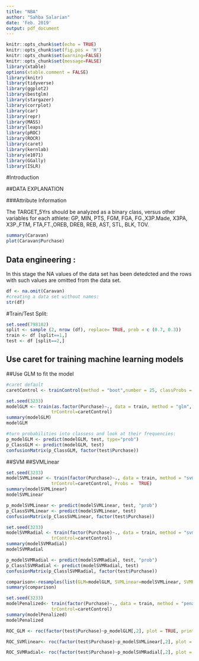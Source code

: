 ```yaml
---
title: "NBA"
author: "Sahba Salarian"
date: 'Feb. 2019'
output: pdf_document
---
```


```r

knitr::opts_chunk$set(echo = TRUE)
knitr::opts_chunk$set(fig.pos = 'H')
knitr::opts_chunk$set(warning=FALSE)
knitr::opts_chunk$set(message=FALSE)
library(xtable)
options(xtable.comment = FALSE)
library(knitr)
library(tidyverse)
library(ggplot2)
library(bestglm) 
library(stargazer)
library(corrplot)
library(car)
library(repr)
library(MASS)
library(leaps)
library(pROC)
library(ROCR)
library(caret)
library(kernlab)
library(e1071)
library(GGally)
library(ISLR)
```

#Introduction



##DATA EXPLANATION




###Attribute Information
\begin{table}[h!]
	\begin{tabular}{ c c    }
		\hline\hline
			\centering
		 Column Names& Explanation   \\
		\hline
		name & ASCII subject name and recording number\\ 
Name  & Name \\
GP    & Games Played \\
MIN   & Minutes Played \\
PTS   & Points Per Game \\
FGM   & Field Goals Made \\
FGA   & Field Goals Attempts \\
FG.   & Field Goals Percent \\
X3P.Made & 3_Points Made \\
X3PA  & 3_Points Attempts\\ 
X3P.  & 3_Points Attempts Percentage\\ 
FTM   & Free Throw Made \\
FTA   & Free throw Attempts \\
FT.   & Free throw Percenrage \\
OREB  & Offensive Rebounds\\
DREB  & Defenive Rebounds\\
REB   & Rebounds\\
AST   & Assists\\
STL   & Steals\\
BLK   & Blocks\\
TOV   & Turnovers\\
TARGET_5Yrs & Outcome=1(career length>=5 yrs),Outcome=0(career length<5)\\ 
		\hline
	\end{tabular}
	\caption{Attribute Information}
	\label{tab1}
\end{table}

The TARGET_5Yrs should be analyzed as a binary class, versus other variables for each athlete: GP, MIN, PTS, FGM, FGA, FG.,X3P.Made, X3PA, X3P.,FTM, FTA,FT.,OREB, DREB, REB, AST, STL, BLK, TOV. 
```r
summary(Caravan)
plot(Caravan$Purchase)
```



## Data engineering : 

In this stage the NA values of the data set has been detedcted and the rows with such values are omitted from the data set. 

```r
df <- na.omit(Caravan)
#creating a data set without names:
str(df)
```


#Train/Test Split:



```r
set.seed(798102) 
split <- sample (2, nrow (df), replace= TRUE, prob = c (0.7, 0.3))
train <- df [split==1,]
test <- df [split==2,]
```



## Use caret for training machine learning models

##Use GLM to fit the model

```r
#caret default
caretControl <- trainControl(method = "boot",number = 25, classProbs =  TRUE)
```


```r
set.seed(3233)
modelGLM <- train(as.factor(Purchase)~., data = train, method = "glm",
                 trControl=caretControl)
summary(modelGLM)
modelGLM
```


```r
#turn probabilities into classess and look at their frequencies:
p_modelGLM <- predict(modelGLM, test, type="prob")
p_ClassGLM <- predict(modelGLM, test)
confusionMatrix(p_ClassGLM, factor(test$Purchase))
```

##SVM
##SVMLinear
```r
set.seed(3233)
modelSVMLinear <- train(factor(Purchase)~., data = train, method = "svmLinear",
                 trControl=caretControl, Probs =  TRUE)
summary(modelSVMLinear)
modelSVMLinear
```


```r
p_modelSVMLinear <- predict(modelSVMLinear, test, "prob")
p_ClassSVMLinear <- predict(modelSVMLinear, test)
confusionMatrix(p_ClassSVMLinear, factor(test$Purchase))
```


```r
set.seed(3233)
modelSVMRadial <- train(factor(Purchase)~., data = train, method = "svmRadial",
                 trControl=caretControl)
summary(modelSVMRadial)
modelSVMRadial
```

```r
p_modelSVMRadial <- predict(modelSVMRadial, test, "prob")
p_ClasslSVMRadial <- predict(modelSVMRadial, test)
confusionMatrix(p_ClasslSVMRadial, factor(test$Purchase))
```


```r
comparison<-resamples(list(GLM=modelGLM, SVMLinear=modelSVMLinear, SVMRadial=modelSVMRadial))
summary(comparison)
```

```r
set.seed(3233)
modelPenalized<- train(factor(Purchase)~., data = train, method = "penalized",
                 trControl=caretControl)
summary(modelPenalized)
modelPenalized
```


```r
ROC_GLM <- roc(factor(test$Purchase)~p_modelGLM[,2], plot = TRUE, print.auc = TRUE,main="ROC for GLM")
```



```r
ROC_SVMlinear<- roc(factor(test$Purchase)~p_modelSVMLinear[,2], plot = TRUE, print.auc = TRUE, main="ROC for SVM withlinear kernel")
```


```r
ROC_SVMRadial<- roc(factor(test$Purchase)~p_modelSVMRadial[,2], plot = TRUE, print.auc = TRUE, main="ROC for SVM with radial kernel")
```
